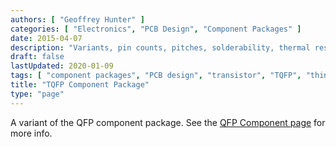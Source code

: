 ```yaml
---
authors: [ "Geoffrey Hunter" ]
categories: [ "Electronics", "PCB Design", "Component Packages" ]
date: 2015-04-07
description: "Variants, pin counts, pitches, solderability, thermal resistances, dimensions, land patterns, 3D models and more info for the TQFP component package."
draft: false
lastUpdated: 2020-01-09
tags: [ "component packages", "PCB design", "transistor", "TQFP", "thin quad flat pack", QFP ]
title: "TQFP Component Package"
type: "page"
---
```



A variant of the QFP component package. See the [QFP Component page](/pcb-design/component-packages/qfp-component-package) for more info.
